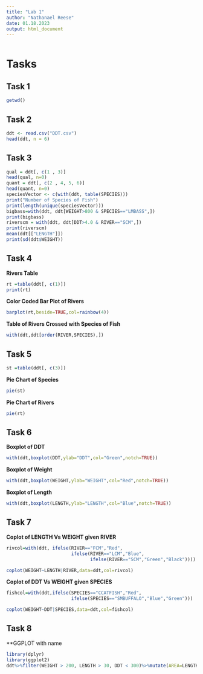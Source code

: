 ```yaml
---
title: "Lab 1"
author: "Nathanael Reese"
date: 01.18.2023
output: html_document
---
```


```r
```

# Tasks

## Task 1

``` r
getwd()
```

## Task 2

``` r
ddt <- read.csv("DDT.csv")
head(ddt, n = 6) 
```

## Task 3

 ``` r
qual = ddt[, c(1 , 3)]
head(qual, n=0)
quant = ddt[, c(2 , 4, 5, 6)]
head(quant, n=0)
speciesVector <- c(with(ddt, table(SPECIES)))
print("Number of Species of Fish")
print(length(unique(speciesVector)))
bigbass=with(ddt, ddt[WEIGHT>800 & SPECIES=="LMBASS",])
print(bigbass)
riverscm = with(ddt, ddt[DDT>4.0 & RIVER=="SCM",])
print(riverscm)
mean(ddt[["LENGTH"]])
print(sd(ddt$WEIGHT))

 ```

## Task 4

**Rivers Table**
```r
rt =table(ddt[, c(1)])
print(rt)
```
**Color Coded Bar Plot of Rivers**
```r
barplot(rt,beside=TRUE,col=rainbow(4))
```

**Table of Rivers Crossed with Species of Fish**
```r
with(ddt,ddt[order(RIVER,SPECIES),])

```

## Task 5
```r
st =table(ddt[, c(3)])
```
**Pie Chart of Species**
```r
pie(st)
```

**Pie Chart of Rivers**
```r
pie(rt)
```

## Task 6
**Boxplot of DDT**
```r
with(ddt,boxplot(DDT,ylab="DDT",col="Green",notch=TRUE))
```

**Boxplot of Weight**
```r
with(ddt,boxplot(WEIGHT,ylab="WEIGHT",col="Red",notch=TRUE))

```

**Boxplot of Length**
```r
with(ddt,boxplot(LENGTH,ylab="LENGTH",col="Blue",notch=TRUE))
```

## Task 7

**Coplot of LENGTH Vs WEIGHT given RIVER**
```r
rivcol=with(ddt, ifelse(RIVER=="FCM","Red",
                        ifelse(RIVER=="LCM","Blue",
                               ifelse(RIVER=="SCM","Green","Black"))))

coplot(WEIGHT~LENGTH|RIVER,data=ddt,col=rivcol)

```

**Coplot of DDT Vs WEIGHT given SPECIES**

```r
fishcol=with(ddt,ifelse(SPECIES=="CCATFISH","Red",
                        ifelse(SPECIES=="SMBUFFALO","Blue","Green")))

coplot(WEIGHT~DDT|SPECIES,data=ddt,col=fishcol)

```

## Task 8

**GGPLOT with name
```r
library(dplyr)
library(ggplot2)
ddt%>%filter(WEIGHT > 200, LENGTH > 30, DDT < 300)%>%mutate(AREA=LENGTH*WEIGHT)%>%ggplot(aes(x=AREA,y=DDT,fill=RIVER))+geom_boxplot()+ggtitle("Nathanael Reese")

```